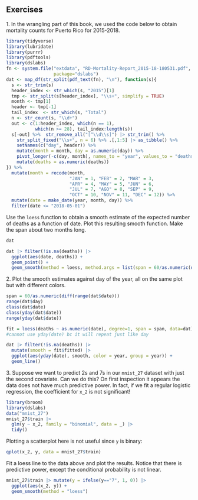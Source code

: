 ## Exercises 

1\. In the wrangling part of this book, we used the code below to obtain mortality counts for Puerto Rico for 2015-2018. 

```r
library(tidyverse) 
library(lubridate) 
library(purrr) 
library(pdftools) 
library(dslabs) 
fn <- system.file("extdata", "RD-Mortality-Report_2015-18-180531.pdf", 
                  package="dslabs") 
dat <- map_df(str_split(pdf_text(fn), "\n"), function(s){ 
  s <- str_trim(s) 
  header_index <- str_which(s, "2015")[1] 
  tmp <- str_split(s[header_index], "\\s+", simplify = TRUE) 
  month <- tmp[1] 
  header <- tmp[-1] 
  tail_index  <- str_which(s, "Total") 
  n <- str_count(s, "\\d+") 
  out <- c(1:header_index, which(n == 1),  
           which(n >= 28), tail_index:length(s)) 
  s[-out] %>%  str_remove_all("[^\\d\\s]") |> str_trim() %>% 
    str_split_fixed("\\s+", n = 6) %>% .[,1:5] |> as_tibble() %>%  
    setNames(c("day", header)) %>% 
    mutate(month = month, day = as.numeric(day)) %>% 
    pivot_longer(-c(day, month), names_to = "year", values_to = "deaths") %>% 
    mutate(deaths = as.numeric(deaths)) 
}) %>% 
  mutate(month = recode(month,  
                        "JAN" = 1, "FEB" = 2, "MAR" = 3,  
                        "APR" = 4, "MAY" = 5, "JUN" = 6,  
                        "JUL" = 7, "AGO" = 8, "SEP" = 9,  
                        "OCT" = 10, "NOV" = 11, "DEC" = 12)) %>%
  mutate(date = make_date(year, month, day)) %>% 
  filter(date <= "2018-05-01")  
``` 


Use the `loess` function to obtain a smooth estimate of the expected number of deaths as a function of date. Plot this resulting smooth function. Make the span about two months long. 

```r
dat

dat |> filter(!is.na(deaths)) |>
  ggplot(aes(date, deaths)) + 
  geom_point() +  
  geom_smooth(method = loess, method.args = list(span = 60/as.numeric(diff(range(dat$date))), degree = 1))

```


2\. Plot the smooth estimates against day of the year, all on the same plot but with different colors. 

```r
span = 60/as.numeric(diff(range(dat$date)))
range(dat$day)
class(dat$date)
class(yday(dat$date))
range(yday(dat$date))

fit = loess(deaths ~ as.numeric(date), degree=1, span = span, data=dat) 
#cannot use yday(date) bc it will repeat just like day

dat |> filter(!is.na(deaths)) |>
  mutate(smooth = fit$fitted) |>
  ggplot(aes(yday(date), smooth, color = year, group = year)) + 
  geom_line() 

```


3\. Suppose we want to predict 2s and 7s in our `mnist_27` dataset with just the second covariate. Can we do this? On first inspection it appears the data does not have much predictive power. In fact, if we fit a regular logistic regression, the coefficient for `x_2` is not significant! 
```r
library(broom) 
library(dslabs) 
data("mnist_27") 
mnist_27$train |>  
  glm(y ~ x_2, family = "binomial", data = _) |>  
  tidy() 
``` 

Plotting a scatterplot here is not useful since `y` is binary: 
```r
qplot(x_2, y, data = mnist_27$train) 
``` 

Fit a loess line to the data above and plot the results. Notice that there is predictive power, except the conditional probability is not linear. 

```r
mnist_27$train |> mutate(y = ifelse(y=="7", 1, 0)) |>
  ggplot(aes(x_2, y)) + 
  geom_smooth(method = "loess")

```



